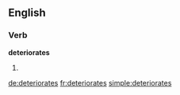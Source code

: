 ==English==

===Verb===
'''deteriorates'''

# {{third-person singular of|[[deteriorate]]}}

[[de:deteriorates]]
[[fr:deteriorates]]
[[simple:deteriorates]]